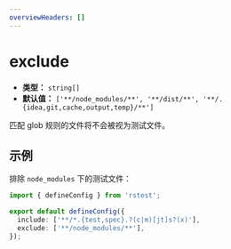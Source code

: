 ```yaml
---
overviewHeaders: []
---
```


# exclude

- **类型：** `string[]`
- **默认值：** `['**/node_modules/**', '**/dist/**', '**/.{idea,git,cache,output,temp}/**']`

匹配 glob 规则的文件将不会被视为测试文件。

## 示例

排除 `node_modules` 下的测试文件：

```ts
import { defineConfig } from 'rstest';

export default defineConfig({
  include: ['**/*.{test,spec}.?(c|m)[jt]s?(x)'],
  exclude: ['**/node_modules/**'],
});
```

